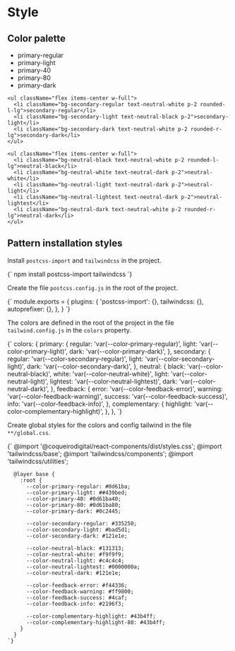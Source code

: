 
<Meta title="Introduction/Style" />

# Style

## Color palette

<Unstyled>
  <div className="p-4 flex flex-col gap-4 font-semibold border shadow-xl rounded-lg mb-8">
    <ul className="flex items-center w-full">
      <li className="bg-primary-regular text-neutral-white p-2 rounded-l-lg">primary-regular</li>
      <li className="bg-primary-light text-neutral-black p-2">primary-light</li>
      <li className="bg-primary-40 text-neutral-black p-2">primary-40</li>
      <li className="bg-primary-80 text-neutral-black p-2">primary-80</li>
      <li className="bg-primary-dark text-neutral-white p-2 rounded-r-lg">primary-dark</li>
    </ul>

    <ul className="flex items-center w-full">
      <li className="bg-secondary-regular text-neutral-white p-2 rounded-l-lg">secondary-regular</li>
      <li className="bg-secondary-light text-neutral-black p-2">secondary-light</li>
      <li className="bg-secondary-dark text-neutral-white p-2 rounded-r-lg">secondary-dark</li>
    </ul>

    <ul className="flex items-center w-full">
      <li className="bg-neutral-black text-neutral-white p-2 rounded-l-lg">neutral-black</li>
      <li className="bg-neutral-white text-neutral-dark p-2">neutral-white</li>
      <li className="bg-neutral-light text-neutral-dark p-2">neutral-light</li>
      <li className="bg-neutral-lightest text-neutral-dark p-2">neutral-lightest</li>
      <li className="bg-neutral-dark text-neutral-white p-2 rounded-r-lg">neutral-dark</li>
    </ul>
  </div>
</Unstyled>

## Pattern installation styles

Install `postcss-import` and `tailwindcss` in the project.

<Unstyled>
  <Copy language='bash'>
    {`
      npm install postcss-import tailwindcss
    `}
  </Copy>
</Unstyled>

Create the file `postcss.config.js` in the root of the project.

<Unstyled>
  <Copy language='yaml'>
    {`
      module.exports = {
        plugins: {
          'postcss-import': {},
          tailwindcss: {},
          autoprefixer: {},
        },
      }
    `}
  </Copy>
</Unstyled>

The colors are defined in the root of the project in the file `tailwind.config.js` in the `colors` property.

<Unstyled>
  <Copy language='yaml'>
    {`
        colors: {
          primary: {
            regular: 'var(--color-primary-regular)',
            light: 'var(--color-primary-light)',
            dark: 'var(--color-primary-dark)',
          },
          secondary: {
            regular: 'var(--color-secondary-regular)',
            light: 'var(--color-secondary-light)',
            dark: 'var(--color-secondary-dark)',
          },
          neutral: {
            black: 'var(--color-neutral-black)',
            white: 'var(--color-neutral-white)',
            light: 'var(--color-neutral-light)',
            lightest: 'var(--color-neutral-lightest)',
            dark: 'var(--color-neutral-dark)',
          },
          feedback: {
            error: 'var(--color-feedback-error)',
            warning: 'var(--color-feedback-warning)',
            success: 'var(--color-feedback-success)',
            info: 'var(--color-feedback-info)',
          },
          complementary: {
            highlight: 'var(--color-complementary-highlight)',
          },
        },
    `}
  </Copy>
</Unstyled>

Create global styles for the colors and config tailwind in the file `**/global.css`.

<Unstyled>
  <Copy language='yaml'>
    {`
      @import '@coqueirodigital/react-components/dist/styles.css';
      @import 'tailwindcss/base';
      @import 'tailwindcss/components';
      @import 'tailwindcss/utilities';
      
      @layer base {
        :root {
          --color-primary-regular: #0d61ba;
          --color-primary-light: ##439bed;
          --color-primary-40: #0d61ba40;
          --color-primary-80: #0d61ba80;
          --color-primary-dark: #0c2445;

          --color-secondary-regular: #335250;
          --color-secondary-light: #bad5d1;
          --color-secondary-dark: #121e1e;

          --color-neutral-black: #131313;
          --color-neutral-white: #f9f9f9;
          --color-neutral-light: #c4c4c4;
          --color-neutral-lightest: #0000000a;
          --color-neutral-dark: #121e1e;

          --color-feedback-error: #f44336;
          --color-feedback-warning: #ff9800;
          --color-feedback-success: #4caf;
          --color-feedback-info: #2196f3;

          --color-complementary-highlight: #43b4ff;
          --color-complementary-highlight-80: #43b4ff;
        }
      }
    `}
  </Copy>
</Unstyled>
